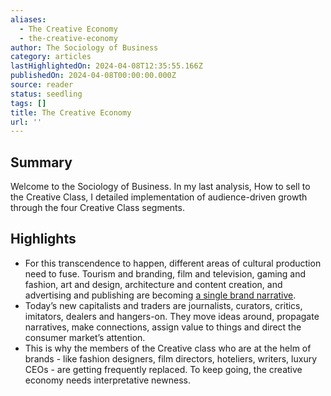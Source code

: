 ```yaml
---
aliases:
  - The Creative Economy
  - the-creative-economy
author: The Sociology of Business
category: articles
lastHighlightedOn: 2024-04-08T12:35:55.166Z
publishedOn: 2024-04-08T00:00:00.000Z
source: reader
status: seedling
tags: []
title: The Creative Economy
url: ''
---
```

## Summary

Welcome to the Sociology of Business. In my last analysis, How to sell to the Creative Class, I detailed implementation of audience-driven growth through the four Creative Class segments.

## Highlights

- For this transcendence to happen, different areas of cultural production need to fuse. Tourism and branding, film and television, gaming and fashion, art and design, architecture and content creation, and advertising and publishing are becoming [a single brand narrative](https://substack.com/redirect/fcc880f8-2a1c-41ff-b8dc-b105aa211bd9?j=eyJ1Ijoib2c5aHAifQ.7_veosXfwdmZrX0yINDOEFjXGdRZd_FMZEjAxf65W7c).
- Today’s new capitalists and traders are journalists, curators, critics, imitators, dealers and hangers-on. They move ideas around, propagate narratives, make connections, assign value to things and direct the consumer market’s attention.
- This is why the members of the Creative class who are at the helm of brands - like fashion designers, film directors, hoteliers, writers, luxury CEOs - are getting frequently replaced. To keep going, the creative economy needs interpretative newness.
